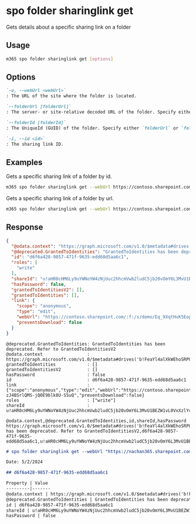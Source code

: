 
# spo folder sharinglink get

Gets details about a specific sharing link on a folder

## Usage

```sh
m365 spo folder sharinglink get [options]
```

## Options

```md definition-list
`-u, --webUrl <webUrl>`
: The URL of the site where the folder is located.

`--folderUrl [folderUrl]`
: The server- or site-relative decoded URL of the folder. Specify either `folderUrl` or `folderId` but not both.

`--folderId [folderId]`
: The UniqueId (GUID) of the folder. Specify either `folderUrl` or `folderId` but not both.

`-i, --id <id>`
: The sharing link ID.
```

<Global />

## Examples

Gets a specific sharing link of a folder by id.

```sh
m365 spo folder sharinglink get --webUrl https://contoso.sharepoint.com/sites/demo --id 45fa6aed-362f-48b1-b04e-6da85a526506 --folderId daebb04b-a773-4baa-b1d1-3625418e3234
```

Gets a specific sharing link of a folder by url.

```sh
m365 spo folder sharinglink get --webUrl https://contoso.sharepoint.com/sites/demo --id 45fa6aed-362f-48b1-b04e-6da85a526506 --folderUrl "/sites/demo/shared documents/folder"
```

## Response

<Tabs>
  <TabItem value="JSON">

  ```json
  {
    "@odata.context": "https://graph.microsoft.com/v1.0/$metadata#drives('b!FeaYl4alXkWEhoSRP0ksSSOaj9osSfFPqj5bQNdluvlwfL79GNVISZZCf6nfB3vY')/items('01A5WCPNVP7VPKWR54VZCKFHBM773D5TE6')/permissions/$entity",
    "@deprecated.GrantedToIdentities": "GrantedToIdentities has been deprecated. Refer to GrantedToIdentitiesV2",
    "id": "d6f6a428-9857-471f-9635-edd68d5aa6c1",
    "roles": [
      "write"
    ],
    "shareId": "u!aHR0cHM6Ly9uYWNoYW4zNjUuc2hhcmVwb2ludC5jb20vOmY6L3MvU1BEZW1vL0VxXzlYcXRIdks1RW9wd3NfX1kteko0QlNybFFNUy1qUTBFOWJsazhVLVNTdVE",
    "hasPassword": false,
    "grantedToIdentitiesV2": [],
    "grantedToIdentities": [],
    "link": {
      "scope": "anonymous",
      "type": "edit",
      "webUrl": "https://contoso.sharepoint.com/:f:/s/demo/Eq_9XqtHvK5Eopws__Y-zJ4BSrlQMS-jQ0E9blk8U-SSuQ",
      "preventsDownload": false
    }
  }
  ```

  </TabItem>
  <TabItem value="Text">

  ```text
  @deprecated.GrantedToIdentities: GrantedToIdentities has been deprecated. Refer to GrantedToIdentitiesV2
  @odata.context                 : https://graph.microsoft.com/v1.0/$metadata#drives('b!FeaYl4alXkWEhoSRP0ksSSOaj9osSfFPqj5bQNdluvlwfL79GNVISZZCf6nfB3vY')/items('01A5WCPNVP7VPKWR54VZCKFHBM773D5TE6')/permissions/$entity
  grantedToIdentities            : []
  grantedToIdentitiesV2          : []
  hasPassword                    : false
  id                             : d6f6a428-9857-471f-9635-edd68d5aa6c1
  link                           : {"scope":"anonymous","type":"edit","webUrl":"https://contoso.sharepoint.com/:f:/s/demo/Eq_9XqtHvK5Eopws__Y-zJ4BSrlQMS-jQ0E9blk8U-SSuQ","preventsDownload":false}
  roles                          : ["write"]
  shareId                        : u!aHR0cHM6Ly9uYWNoYW4zNjUuc2hhcmVwb2ludC5jb20vOmY6L3MvU1BEZW1vL0VxXzlYcXRIdks1RW9wd3NfX1kteko0QlNybFFNUy1qUTBFOWJsazhVLVNTdVE
  ```

  </TabItem>
  <TabItem value="CSV">

  ```csv
  @odata.context,@deprecated.GrantedToIdentities,id,shareId,hasPassword
  https://graph.microsoft.com/v1.0/$metadata#drives('b!FeaYl4alXkWEhoSRP0ksSSOaj9osSfFPqj5bQNdluvlwfL79GNVISZZCf6nfB3vY')/items('01A5WCPNVP7VPKWR54VZCKFHBM773D5TE6')/permissions/$entity,GrantedToIdentities has been deprecated. Refer to GrantedToIdentitiesV2,d6f6a428-9857-471f-9635-edd68d5aa6c1,u!aHR0cHM6Ly9uYWNoYW4zNjUuc2hhcmVwb2ludC5jb20vOmY6L3MvU1BEZW1vL0VxXzlYcXRIdks1RW9wd3NfX1kteko0QlNybFFNUy1qUTBFOWJsazhVLVNTdVE,
  ```

  </TabItem>
  <TabItem value="Markdown">

  ```md
  # spo folder sharinglink get --webUrl "https://nachan365.sharepoint.com/sites/demo" --id "d6f6a428-9857-471f-9635-edd68d5aa6c1" --folderUrl "/sites/demo/shared documents/Test"

  Date: 5/2/2024

  ## d6f6a428-9857-471f-9635-edd68d5aa6c1

  Property | Value
  ---------|-------
  @odata.context | https://graph.microsoft.com/v1.0/$metadata#drives('b!FeaYl4alXkWEhoSRP0ksSSOaj9osSfFPqj5bQNdluvlwfL79GNVISZZCf6nfB3vY')/items('01A5WCPNVP7VPKWR54VZCKFHBM773D5TE6')/permissions/$entity
  @deprecated.GrantedToIdentities | GrantedToIdentities has been deprecated. Refer to GrantedToIdentitiesV2
  id | d6f6a428-9857-471f-9635-edd68d5aa6c1
  shareId | u!aHR0cHM6Ly9uYWNoYW4zNjUuc2hhcmVwb2ludC5jb20vOmY6L3MvU1BEZW1vL0VxXzlYcXRIdks1RW9wd3NfX1kteko0QlNybFFNUy1qUTBFOWJsazhVLVNTdVE
  hasPassword | false
  ```

  </TabItem>
</Tabs>
